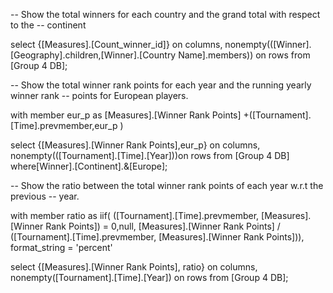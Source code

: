 -- Show the total winners for each country and the grand total with respect to the
-- continent

select {[Measures].[Count_winner_id]} on columns,
nonempty(([Winner].[Geography].children,[Winner].[Country Name].members)) on rows
from [Group 4 DB];

-- Show the total winner rank points for each year and the running yearly winner rank
-- points for European players.

with member eur_p as 
[Measures].[Winner Rank Points] +([Tournament].[Time].prevmember,eur_p )

select {[Measures].[Winner Rank Points],eur_p} on columns,
nonempty(([Tournament].[Time].[Year]))on rows
from  [Group 4 DB]
where[Winner].[Continent].&[Europe];

-- Show the ratio between the total winner rank points of each year w.r.t the previous
-- year.

with member ratio as
iif( 
([Tournament].[Time].prevmember, [Measures].[Winner Rank Points]) = 0,null,
[Measures].[Winner Rank Points] / ([Tournament].[Time].prevmember, [Measures].[Winner Rank Points])),
format_string = 'percent'

select {[Measures].[Winner Rank Points], ratio} on columns,
nonempty([Tournament].[Time].[Year]) on rows
from [Group 4 DB];